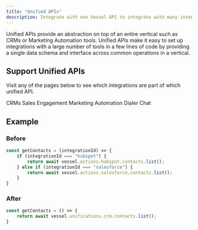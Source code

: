 ```yaml
---
title: "Unified APIs"
description: Integrate with one Vessel API to integrate with many integrations at once.
---
```


Unified APIs provide an abstraction on top of an entire vertical such as CRMs or Marketing Automation tools. Unified APIs make it easy to set up integrations with a large number of tools in a few lines of code by providing a single data schema and interface across common operations in a vertical.

## Support Unified APIs

Visit any of the pages below to see which integrations are part of which unified API.

<CardGroup cols={2}>
  <Card href="/pages/v2/crm-v2" icon="database">
    CRMs
  </Card>
  <Card href="/pages/engagement" icon="paper-plane">
    Sales Engagement
  </Card>
  <Card href="/pages/marketing-automation" icon="envelope">
    Marketing Automation
  </Card>
  <Card href="/pages/dialer" icon="phone">
    Dialer
  </Card>
  <Card href="/pages/chat" icon="comment">
    Chat
  </Card>
</CardGroup>

## Example

### Before

```javascript
const getContacts = (integrationId) => {
    if (integrationId === "hubspot") {
        return await vessel.actions.hubspot.contacts.list();
    } else if (integrationId === "salesforce") {
        return await vessel.actions.salesforce.contacts.list();
    }
}
```

### After

```javascript
const getContacts = () => {
    return await vessel.unifications.crm.contacts.list();
}
```
